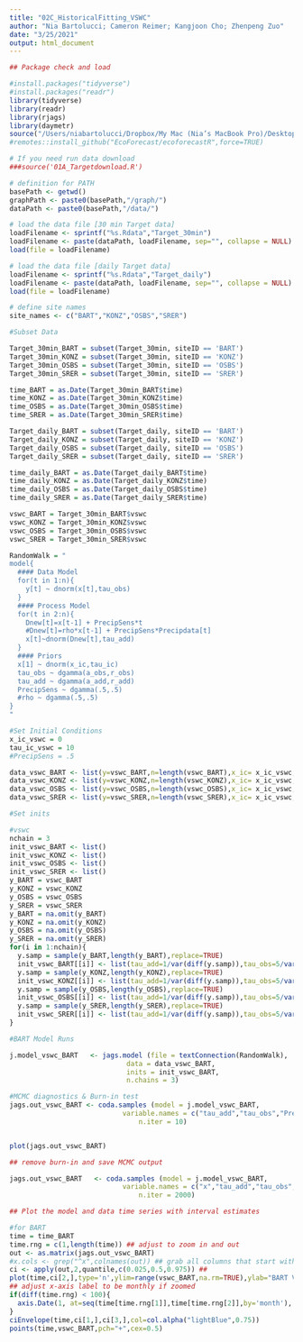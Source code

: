 ```yaml
---
title: "02C_HistoricalFitting_VSWC"
author: "Nia Bartolucci; Cameron Reimer; Kangjoon Cho; Zhenpeng Zuo"
date: "3/25/2021"
output: html_document
---
```


```r
## Package check and load

#install.packages("tidyverse")
#install.packages("readr")
library(tidyverse)
library(readr)
library(rjags)
library(daymetr)
source("/Users/niabartolucci/Dropbox/My Mac (Nia’s MacBook Pro)/Desktop/Classes Spring 2021/Ecological Forecasting/EF_Activities/ecoforecastR/R/utils.R")
#remotes::install_github("EcoForecast/ecoforecastR",force=TRUE)
```

```r
# If you need run data download
###source('01A_Targetdownload.R')

# definition for PATH
basePath <- getwd() 
graphPath <- paste0(basePath,"/graph/")
dataPath <- paste0(basePath,"/data/")

# load the data file [30 min Target data]
loadFilename <- sprintf("%s.Rdata","Target_30min")
loadFilename <- paste(dataPath, loadFilename, sep="", collapse = NULL)
load(file = loadFilename)

# load the data file [daily Target data]
loadFilename <- sprintf("%s.Rdata","Target_daily")
loadFilename <- paste(dataPath, loadFilename, sep="", collapse = NULL)
load(file = loadFilename)

# define site names
site_names <- c("BART","KONZ","OSBS","SRER")

```

```r

#Subset Data 

Target_30min_BART = subset(Target_30min, siteID == 'BART')
Target_30min_KONZ = subset(Target_30min, siteID == 'KONZ')
Target_30min_OSBS = subset(Target_30min, siteID == 'OSBS')
Target_30min_SRER = subset(Target_30min, siteID == 'SRER')

time_BART = as.Date(Target_30min_BART$time)
time_KONZ = as.Date(Target_30min_KONZ$time)
time_OSBS = as.Date(Target_30min_OSBS$time)
time_SRER = as.Date(Target_30min_SRER$time)

Target_daily_BART = subset(Target_daily, siteID == 'BART')
Target_daily_KONZ = subset(Target_daily, siteID == 'KONZ')
Target_daily_OSBS = subset(Target_daily, siteID == 'OSBS')
Target_daily_SRER = subset(Target_daily, siteID == 'SRER')

time_daily_BART = as.Date(Target_daily_BART$time)
time_daily_KONZ = as.Date(Target_daily_KONZ$time)
time_daily_OSBS = as.Date(Target_daily_OSBS$time)
time_daily_SRER = as.Date(Target_daily_SRER$time)

vswc_BART = Target_30min_BART$vswc
vswc_KONZ = Target_30min_KONZ$vswc
vswc_OSBS = Target_30min_OSBS$vswc
vswc_SRER = Target_30min_SRER$vswc

```

```r
RandomWalk = "
model{
  #### Data Model
  for(t in 1:n){
    y[t] ~ dnorm(x[t],tau_obs)
  }
  #### Process Model
  for(t in 2:n){
    Dnew[t]=x[t-1] + PrecipSens*t
    #Dnew[t]=rho*x[t-1] + PrecipSens*Precipdata[t]
    x[t]~dnorm(Dnew[t],tau_add)
  }
  #### Priors
  x[1] ~ dnorm(x_ic,tau_ic)
  tau_obs ~ dgamma(a_obs,r_obs)
  tau_add ~ dgamma(a_add,r_add)
  PrecipSens ~ dgamma(.5,.5)
  #rho ~ dgamma(.5,.5)
}
"
```

```r
#Set Initial Conditions 
x_ic_vswc = 0
tau_ic_vswc = 10 
#PrecipSens = .5

data_vswc_BART <- list(y=vswc_BART,n=length(vswc_BART),x_ic= x_ic_vswc,tau_ic=tau_ic_vswc, a_obs=1,r_obs=1,a_add=1,r_add=1)
data_vswc_KONZ <- list(y=vswc_KONZ,n=length(vswc_KONZ),x_ic= x_ic_vswc,tau_ic=tau_ic_vswc, a_obs=1,r_obs=1,a_add=1,r_add=1)
data_vswc_OSBS <- list(y=vswc_OSBS,n=length(vswc_OSBS),x_ic= x_ic_vswc,tau_ic=tau_ic_vswc, a_obs=1,r_obs=1,a_add=1,r_add=1)
data_vswc_SRER <- list(y=vswc_SRER,n=length(vswc_SRER),x_ic= x_ic_vswc,tau_ic=tau_ic_vswc, a_obs=1,r_obs=1,a_add=1,r_add=1)
```

```r
#Set inits 

#vswc
nchain = 3
init_vswc_BART <- list()
init_vswc_KONZ <- list()
init_vswc_OSBS <- list()
init_vswc_SRER <- list()
y_BART = vswc_BART 
y_KONZ = vswc_KONZ
y_OSBS = vswc_OSBS
y_SRER = vswc_SRER
y_BART = na.omit(y_BART)
y_KONZ = na.omit(y_KONZ)
y_OSBS = na.omit(y_OSBS)
y_SRER = na.omit(y_SRER)
for(i in 1:nchain){
  y.samp = sample(y_BART,length(y_BART),replace=TRUE)
  init_vswc_BART[[i]] <- list(tau_add=1/var(diff(y.samp)),tau_obs=5/var(y.samp))
  y.samp = sample(y_KONZ,length(y_KONZ),replace=TRUE)
  init_vswc_KONZ[[i]] <- list(tau_add=1/var(diff(y.samp)),tau_obs=5/var(y.samp))
  y.samp = sample(y_OSBS,length(y_OSBS),replace=TRUE)
  init_vswc_OSBS[[i]] <- list(tau_add=1/var(diff(y.samp)),tau_obs=5/var(y.samp))
  y.samp = sample(y_SRER,length(y_SRER),replace=TRUE)
  init_vswc_SRER[[i]] <- list(tau_add=1/var(diff(y.samp)),tau_obs=5/var(y.samp))
}
```


```r
#BART Model Runs

j.model_vswc_BART   <- jags.model (file = textConnection(RandomWalk),
                             data = data_vswc_BART,
                             inits = init_vswc_BART,
                             n.chains = 3)

```

```r
#MCMC diagnostics & Burn-in test
jags.out_vswc_BART <- coda.samples (model = j.model_vswc_BART,
                            variable.names = c("tau_add","tau_obs","PrecipSens"),
                                n.iter = 10)


plot(jags.out_vswc_BART)


```

```r
## remove burn-in and save MCMC output

jags.out_vswc_BART   <- coda.samples (model = j.model_vswc_BART,
                            variable.names = c("x","tau_add","tau_obs","PrecipSens"),
                                n.iter = 2000)


```



```r
## Plot the model and data time series with interval estimates

#for BART
time = time_BART
time.rng = c(1,length(time)) ## adjust to zoom in and out
out <- as.matrix(jags.out_vswc_BART)
#x.cols <- grep("^x",colnames(out)) ## grab all columns that start with the letter x
ci <- apply(out,2,quantile,c(0.025,0.5,0.975)) ## 
plot(time,ci[2,],type='n',ylim=range(vswc_BART,na.rm=TRUE),ylab="BART VSWC",xlim=time[time.rng])
## adjust x-axis label to be monthly if zoomed
if(diff(time.rng) < 100){
  axis.Date(1, at=seq(time[time.rng[1]],time[time.rng[2]],by='month'), format = "%Y-%m")
}
ciEnvelope(time,ci[1,],ci[3,],col=col.alpha("lightBlue",0.75))
points(time,vswc_BART,pch="+",cex=0.5)



```